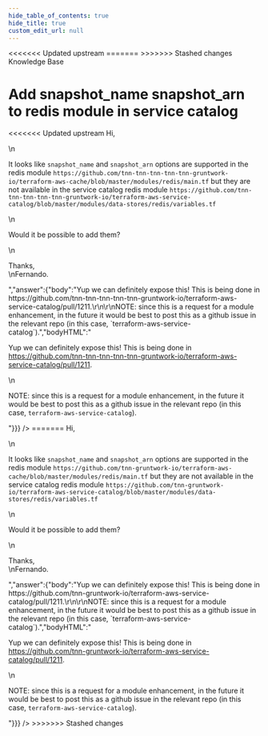 ```yaml
---
hide_table_of_contents: true
hide_title: true
custom_edit_url: null
---
```



<head>
<<<<<<< Updated upstream
  <link rel="canonical" href="https://github.com/tnn-tnn-tnn-tnn-tnn-gruntwork-io/knowledge-base/discussions/185" />
=======
  <link rel="canonical" href="https://github.com/tnn-gruntwork-io/knowledge-base/discussions/185" />
>>>>>>> Stashed changes
</head>

<CenterLayout>
<span className="searchCategory">Knowledge Base</span>
<h1>Add snapshot_name snapshot_arn to redis module in service catalog</h1>
<<<<<<< Updated upstream
<GitHub discussion={{"id":"D_kwDOF8slf84AOweq","number":185,"author":{"login":"fsanzdev"},"title":"Add snapshot_name snapshot_arn to redis module in service catalog","body":"Hi, \r\n\r\nIt looks like `snapshot_name` and `snapshot_arn` options are supported in the redis module `https://github.com/tnn-tnn-tnn-tnn-tnn-gruntwork-io/terraform-aws-cache/blob/master/modules/redis/main.tf` but they are not available in the service catalog redis module `https://github.com/tnn-tnn-tnn-tnn-tnn-gruntwork-io/terraform-aws-service-catalog/blob/master/modules/data-stores/redis/variables.tf` \r\n\r\nWould it be possible to add them?\r\n\r\nThanks,\r\nFernando.","bodyHTML":"<p dir=\"auto\">Hi,</p>\n<p dir=\"auto\">It looks like <code class=\"notranslate\">snapshot_name</code> and <code class=\"notranslate\">snapshot_arn</code> options are supported in the redis module <code class=\"notranslate\">https://github.com/tnn-tnn-tnn-tnn-tnn-gruntwork-io/terraform-aws-cache/blob/master/modules/redis/main.tf</code> but they are not available in the service catalog redis module <code class=\"notranslate\">https://github.com/tnn-tnn-tnn-tnn-tnn-gruntwork-io/terraform-aws-service-catalog/blob/master/modules/data-stores/redis/variables.tf</code></p>\n<p dir=\"auto\">Would it be possible to add them?</p>\n<p dir=\"auto\">Thanks,<br>\nFernando.</p>","answer":{"body":"Yup we can definitely expose this! This is being done in https://github.com/tnn-tnn-tnn-tnn-tnn-gruntwork-io/terraform-aws-service-catalog/pull/1211.\r\n\r\nNOTE: since this is a request for a module enhancement, in the future it would be best to post this as a github issue in the relevant repo (in this case, `terraform-aws-service-catalog`).","bodyHTML":"<p dir=\"auto\">Yup we can definitely expose this! This is being done in <a href=\"https://github.com/tnn-tnn-tnn-tnn-tnn-gruntwork-io/terraform-aws-service-catalog/pull/1211\">https://github.com/tnn-tnn-tnn-tnn-tnn-gruntwork-io/terraform-aws-service-catalog/pull/1211</a>.</p>\n<p dir=\"auto\">NOTE: since this is a request for a module enhancement, in the future it would be best to post this as a github issue in the relevant repo (in this case, <code class=\"notranslate\">terraform-aws-service-catalog</code>).</p>"}}} />
=======
<GitHub discussion={{"id":"D_kwDOF8slf84AOweq","number":185,"author":{"login":"fsanzdev"},"title":"Add snapshot_name snapshot_arn to redis module in service catalog","body":"Hi, \r\n\r\nIt looks like `snapshot_name` and `snapshot_arn` options are supported in the redis module `https://github.com/tnn-gruntwork-io/terraform-aws-cache/blob/master/modules/redis/main.tf` but they are not available in the service catalog redis module `https://github.com/tnn-gruntwork-io/terraform-aws-service-catalog/blob/master/modules/data-stores/redis/variables.tf` \r\n\r\nWould it be possible to add them?\r\n\r\nThanks,\r\nFernando.","bodyHTML":"<p dir=\"auto\">Hi,</p>\n<p dir=\"auto\">It looks like <code class=\"notranslate\">snapshot_name</code> and <code class=\"notranslate\">snapshot_arn</code> options are supported in the redis module <code class=\"notranslate\">https://github.com/tnn-gruntwork-io/terraform-aws-cache/blob/master/modules/redis/main.tf</code> but they are not available in the service catalog redis module <code class=\"notranslate\">https://github.com/tnn-gruntwork-io/terraform-aws-service-catalog/blob/master/modules/data-stores/redis/variables.tf</code></p>\n<p dir=\"auto\">Would it be possible to add them?</p>\n<p dir=\"auto\">Thanks,<br>\nFernando.</p>","answer":{"body":"Yup we can definitely expose this! This is being done in https://github.com/tnn-gruntwork-io/terraform-aws-service-catalog/pull/1211.\r\n\r\nNOTE: since this is a request for a module enhancement, in the future it would be best to post this as a github issue in the relevant repo (in this case, `terraform-aws-service-catalog`).","bodyHTML":"<p dir=\"auto\">Yup we can definitely expose this! This is being done in <a href=\"https://github.com/tnn-gruntwork-io/terraform-aws-service-catalog/pull/1211\">https://github.com/tnn-gruntwork-io/terraform-aws-service-catalog/pull/1211</a>.</p>\n<p dir=\"auto\">NOTE: since this is a request for a module enhancement, in the future it would be best to post this as a github issue in the relevant repo (in this case, <code class=\"notranslate\">terraform-aws-service-catalog</code>).</p>"}}} />
>>>>>>> Stashed changes

</CenterLayout>
  

<!-- ##DOCS-SOURCER-START
{
  "sourcePlugin": "github-discussions",
  "hash": "703f6209e03fa5af546121f343197b52"
}
##DOCS-SOURCER-END -->
